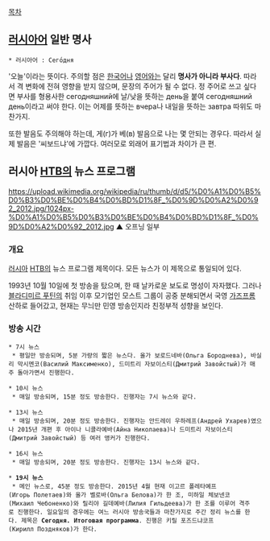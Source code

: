 [[목차]]

== [[러시아어]] 일반 명사 ==
 * 러시아어 : Сего́дня

'오늘'이라는 뜻이다. 주의할 점은 [[한국어]]나 [[영어]]와는 달리 '''명사가 아니라 부사다'''. 따라서 격 변화에 전혀 영향을 받지 않으며, 문장의 주어가 될 수 없다. 정 주어로 쓰고 싶다면 부사를 형용사한 сегодняшний에 날/낮을 뜻하는 день을 붙여 сегодняшний день이라고 써야 한다. 이는 어제를 뜻하는 вчера나 내일을 뜻하는 завтра 따위도 마찬가지.

또한 발음도 주의해야 하는데, 게(г)가 베(в) 발음으로 나는 몇 안되는 경우다. 따라서 실제 발음은 '씨보드냐'에 가깝다. 여러모로 외래어 표기법과 차이가 큰 편.

== 러시아 [[НТВ]]의 뉴스 프로그램 ==
https://upload.wikimedia.org/wikipedia/ru/thumb/d/d5/%D0%A1%D0%B5%D0%B3%D0%BE%D0%B4%D0%BD%D1%8F_%D0%9D%D0%A2%D0%92_2012.jpg/1024px-%D0%A1%D0%B5%D0%B3%D0%BE%D0%B4%D0%BD%D1%8F_%D0%9D%D0%A2%D0%92_2012.jpg
▲ 오프닝 일부

=== 개요 ===
[[러시아]] [[НТВ]]의 뉴스 프로그램 제목이다. 모든 뉴스가 이 제목으로 통일되어 있다.

1993년 10월 10일에 첫 방송을 탔으며, 한 때 날카로운 보도로 명성이 자자했다. 그러나 [[블라디미르 푸틴]]의 취임 이후 모기업인 모스트 그룹이 공중 분해되면서 국영 [[가즈프롬]] 산하로 들어갔고, 현재는 무늬만 민영 방송인지라 친정부적 성향을 보인다.

=== 방송 시간 ===
 * 7시 뉴스
  * 평일만 방송되며, 5분 가량의 짧은 뉴스다. 올가 보로드네바(Ольга Бороднева), 바실리 막시멘코(Василий Максименко), 드미트리 자보이스티(Дмитрий Завойстый)가 매주 돌아가면서 진행한다.

 * 10시 뉴스
  * 매일 방송되며, 15분 정도 방송한다. 진행자는 7시 뉴스와 같다.

 * 13시 뉴스
  * 매일 방송되며, 20분 정도 방송한다. 진행자는 안드레이 우하레프(Андрей Ухарев)였으나 2015년 개편 후 아이나 니콜라예바(Айна Николаева)나 드미트리 자보이스티(Дмитрий Завойстый) 등 여러 앵커가 진행한다.

 * 16시 뉴스
  * 매일 방송되며, 20분 정도 방송한다. 진행자는 13시 뉴스와 같다.

 * '''19시 뉴스'''
  * 메인 뉴스로, 45분 정도 방송한다. 2015년 4월 현재 이고르 폴레타예프(Игорь Полетаев)와 올가 벨로바(Ольга Белова)가 한 조, 미하일 체보넨코(Михаил Чебоненко)와 릴리야 길데예바(Лилия Гильдеева)가 한 조를 이루어 격주로 진행한다. 일요일의 경우에는 여느 러시아 방송국들과 마찬가지로 주간 정리 뉴스를 한다. 제목은 '''Сегодня. Итоговая программа'''. 진행은 키릴 포즈드냐코프(Кирилл Поздняков)가 한다.

